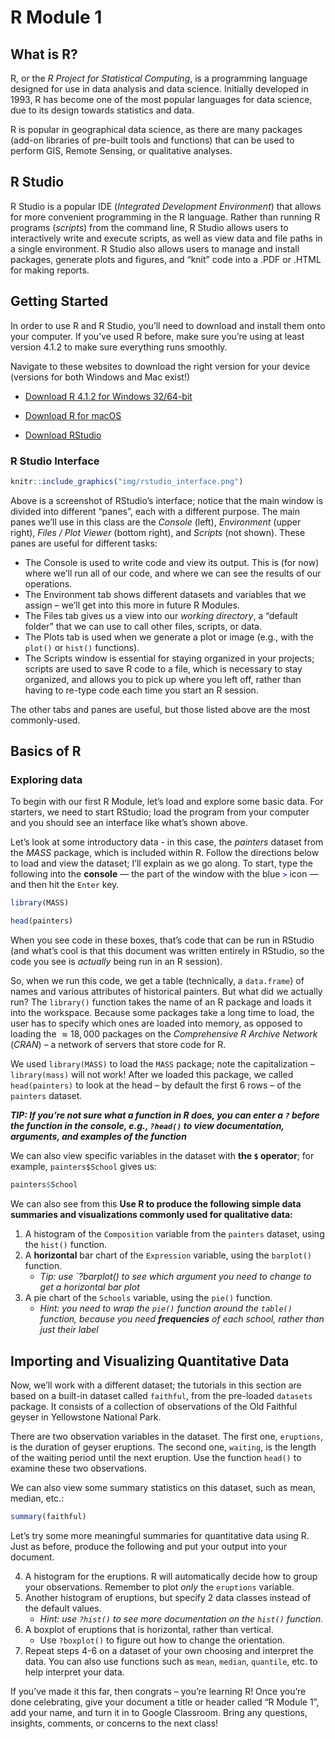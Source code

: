 # R Module 1 {- #r-module-1}


## What is R?

R, or the *R Project for Statistical Computing*, is a programming language designed for use in data analysis and data science. Initially developed in 1993, R has become one of the most popular languages for data science, due to its design towards statistics and data.

R is popular in geographical data science, as there are many packages (add-on libraries of pre-built tools and functions) that can be used to perform GIS, Remote Sensing, or qualitative analyses.


## R Studio

R Studio is a popular IDE (*Integrated Development Environment*) that allows for more convenient programming in the R language. Rather than running R programs (*scripts*) from the command line, R Studio allows users to interactively write and execute scripts, as well as view data and file paths in a single environment. R Studio also allows users to manage and install packages, generate plots and figures, and "knit" code into a .PDF or .HTML for making reports.

<!--
### R Markdown

For writing up documents and reports, text editors like Word and Google Docs do the job, but sometimes we need to include figures, data, or reports. Rather than constantly taking screenshots (and updating them when things change!) we can use R Markdown to create comprehensive documents that automatically include figures and tables *directly from the data*. R Markdown has a bit of a learning curve, especially compared to Word, but once we cover the basics, it becomes easy to make documents and reports (this R Module was written entirely in R Markdown!)
-->

\newpage

## Getting Started

In order to use R and R Studio, you'll need to download and install them onto your computer. If you've used R before, make sure you're using at least version 4.1.2 to make sure everything runs smoothly.

Navigate to these websites to download the right version for your device (versions for both Windows and Mac exist!)

- [Download R 4.1.2 for Windows 32/64-bit](https://cran.r-project.org/bin/windows/base/)
- [Download R for macOS](https://cran.r-project.org/bin/macosx/)

- [Download RStudio](https://www.rstudio.com/products/rstudio/download/#download)

### R Studio Interface

```r

knitr::include_graphics("img/rstudio_interface.png")
```

Above is a screenshot of RStudio's interface; notice that the main window is divided into different "panes", each with a different purpose. The main panes we'll use in this class are the *Console* (left), *Environment* (upper right), *Files / Plot Viewer* (bottom right), and *Scripts* (not shown). These panes are useful for different tasks:

- The Console is used to write code and view its output. This is (for now) where we'll run all of our code, and where we can see the results of our operations.
- The Environment tab shows different datasets and variables that we assign – we'll get into this more in future R Modules.
- The Files tab gives us a view into our *working directory*, a "default folder" that we can use to call other files, scripts, or data.
- The Plots tab is used when we generate a plot or image (e.g., with the `plot()` or `hist()` functions).
- The Scripts window is essential for staying organized in your projects; scripts are used to save R code to a file, which is necessary to stay organized, and allows you to pick up where you left off, rather than having to re-type code each time you start an R session.

The other tabs and panes are useful, but those listed above are the most commonly-used.

## Basics of R

### Exploring data

To begin with our first R Module, let's load and explore some basic data. For starters, we need to start RStudio; load the program from your computer and you should see an interface like what's shown above.

Let's look at some introductory data - in this case, the *painters* dataset from the *MASS* package, which is included within R. Follow the directions below to load and view the dataset; I'll explain as we go along. To start, type the following into the **console** — the part of the window with the blue <span style="color: blue;">`>`</span> icon — and then hit the `Enter` key.

```r
library(MASS)

head(painters)
```

When you see code in these boxes, that's code that can be run in RStudio (and what's cool is that this document was written entirely in RStudio, so the code you see is *actually* being run in an R session).

So, when we run this code, we get a table (technically, a `data.frame`) of names and various attributes of historical painters. But what did we actually run? The `library()` function takes the name of an R package and loads it into the workspace. Because some packages take a long time to load, the user has to specify which ones are loaded into memory, as opposed to loading the $\approx 18,000$ packages on the *Comprehensive R Archive Network* (*CRAN*) – a network of servers that store code for R.

We used `library(MASS)` to load the `MASS` package; note the capitalization – `library(mass)` will not work! After we loaded this package, we called `head(painters)` to look at the head – by default the first 6 rows – of the `painters` dataset.


***TIP: If you're not sure what a function in R does, you can enter a `?` before the function in the console, e.g., `?head()` to view documentation, arguments, and examples of the function***

We can also view specific variables in the dataset with **the `$` operator**; for example, `painters$School` gives us:

```r

painters$School
```

We can also see from this 
**Use R to produce the following simple data summaries and visualizations commonly used for qualitative data:**

1. A histogram of the `Composition` variable from the `painters` dataset, using the `hist()` function.
2. A **horizontal** bar chart of the `Expression` variable, using the `barplot()` function.
    - *Tip: use `?barplot() to see which argument you need to change to get a horizontal bar plot*
3. A pie chart of the `Schools` variable, using the `pie()` function.
    - *Hint: you need to wrap the `pie()` function around the `table()` function, because you need **frequencies** of each school, rather than just their label*

\newpage

## Importing and Visualizing Quantitative Data

Now, we'll work with a different dataset; the tutorials in this section are based on a built-in dataset called `faithful`, from the pre-loaded `datasets` package. It consists of a collection of observations of the Old Faithful geyser in Yellowstone National Park.

There are two observation variables in the dataset. The first one, `eruptions`, is the duration of geyser eruptions. The second one, `waiting`, is the length of the waiting period until the next eruption. Use the function `head()` to examine these two observations.

We can also view some summary statistics on this dataset, such as mean, median, etc.:

```r

summary(faithful)
```

Let's try some more meaningful summaries for quantitative data using R. Just as before, produce the following and put your output into your document.

4. A histogram for the eruptions. R will automatically decide how to group your observations. Remember to plot *only* the `eruptions` variable.
5. Another histogram of eruptions, but specify 2 data classes instead of the default values.
    - *Hint: use `?hist()` to see more documentation on the `hist()` function.*
6. A boxplot of eruptions that is horizontal, rather than vertical.
    - Use `?boxplot()` to figure out how to change the orientation.
7. Repeat steps 4-6 on a dataset of your own choosing and interpret the data. You can also use functions such as `mean`, `median`, `quantile`, etc. to help interpret your data.

If you've made it this far, then congrats -- you're learning R! Once you're done celebrating, give your document a title or header called "R Module 1", add your name, and turn it in to Google Classroom. Bring any questions, insights, comments, or concerns to the next class!

